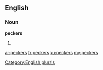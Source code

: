 ==English==

===Noun===
'''peckers'''

# {{plural of|pecker}}

[[Category:English plurals]]

[[ar:peckers]]
[[fr:peckers]]
[[ku:peckers]]
[[my:peckers]]